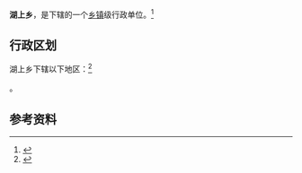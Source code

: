{{中国乡级行政区|35/05/24/202/000}}

'''湖上乡'''，是{{PRC admin/fullname|35/05/24/202/000|3}}下辖的一个[[乡镇|乡镇]]级行政单位。<ref>{{PRC admin/ref sgc|{{PRC admin/parent|35/05/24/202/000}}}}</ref>

== 行政区划 ==

湖上乡下辖以下地区：<ref>{{PRC admin/ref sgc|35/05/24/202/000}}</ref>

{{PRC admin/children|35/05/24/202/000}}。

== 参考资料 ==

{{reflist}}

{{行政区划小作品}}
{{PRC admin/navcat|35/05/24/202/000}}